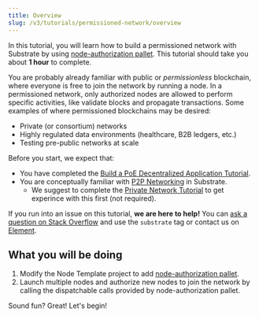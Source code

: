 ```yaml
---
title: Overview
slug: /v3/tutorials/permissioned-network/overview
---
```


In this tutorial, you will learn how to build a permissioned network with Substrate by using
[node-authorization pallet](https://docs.rs/pallet-node-authorization/3.0.0/pallet_node_authorization/).
This tutorial should take you about **1 hour** to complete. 

 You are probably already familiar with public or *permissionless* blockchain, where everyone
 is free to join the network by running a node. In a permissioned network, only authorized
 nodes are allowed to perform specific activities, like validate blocks and propagate
 transactions. Some examples of where permissioned blockchains may be desired:
 - Private (or consortium) networks
 - Highly regulated data environments (healthcare, B2B ledgers, etc.)
 - Testing pre-public networks at scale

Before you start, we expect that:

* You have completed the 
[Build a PoE Decentralized Application Tutorial](https://substrate.dev/docs/en/tutorials/build-a-dapp/).
* You are conceptually familiar with
[P2P Networking](https://wiki.polkadot.network/docs/en/maintain-guides-how-to-setup-sentry-node#p2p-networking) in Substrate. 
    * We suggest to complete the [Private Network Tutorial](../start-a-private-network/index)
      to get experince with this first (not required). 

If you run into an issue on this tutorial, **we are here to help!** You can [ask a question on Stack Overflow](https://stackoverflow.com/questions/tagged/substrate) and use the `substrate` tag or contact us on
[Element](https://matrix.to/#/#substrate-technical:matrix.org).

## What you will be doing

1. Modify the Node Template project to add 
[node-authorization pallet](https://docs.rs/pallet-node-authorization/3.0.0/pallet_node_authorization/).
2. Launch multiple nodes and authorize new nodes to join the network by calling
the dispatchable calls provided by node-authorization pallet.

Sound fun? Great! Let's begin!
